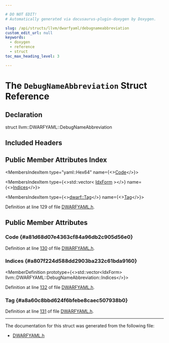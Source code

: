 ```yaml
---

# DO NOT EDIT!
# Automatically generated via docusaurus-plugin-doxygen by Doxygen.

slug: /api/structs/llvm/dwarfyaml/debugnameabbreviation
custom_edit_url: null
keywords:
  - doxygen
  - reference
  - struct
toc_max_heading_level: 3

---
```





# The `DebugNameAbbreviation` Struct Reference

<DoxygenPage pluginConfig={pluginConfig}>



## Declaration

<CodeBlock>struct llvm::DWARFYAML::DebugNameAbbreviation</CodeBlock>

## Included Headers

<IncludesList>
<IncludesListItem
  filePath="llvm/ObjectYAML/DWARFYAML.h"
  permalink="/docs/api/files/include/include/llvm/include/llvm/objectyaml/dwarfyaml-h"
  isLocal="true" />
</IncludesList>

## Public Member Attributes Index

<MembersIndex>

<MembersIndexItem
  type="yaml::Hex64"
  name={<><a href="#a81d68d07e4363cf84a96db2c905d56e0">Code</a></>}>
</MembersIndexItem>

<MembersIndexItem
  type={<>std::vector&lt; <a href="/docs/api/structs/llvm/dwarfyaml/idxform">IdxForm</a> &gt;</>}
  name={<><a href="#a807f224d588dd2903ba232c61bda9160">Indices</a></>}>
</MembersIndexItem>

<MembersIndexItem
  type={<><a href="/docs/api/namespaces/llvm/dwarf/#ac94a19fc8c57bf0350fc4e9f45897828">dwarf::Tag</a></>}
  name={<><a href="#a8a60c8bbd624f6bfebe8caec507938b0">Tag</a></>}>
</MembersIndexItem>

</MembersIndex>


Definition at line 129 of file <a href="/docs/api/files/include/include/llvm/include/llvm/objectyaml/dwarfyaml-h">DWARFYAML.h</a>.

<SectionDefinition>

## Public Member Attributes

### Code {#a81d68d07e4363cf84a96db2c905d56e0}

<MemberDefinition
  prototype="yaml::Hex64 llvm::DWARFYAML::DebugNameAbbreviation::Code">

Definition at line <a href="/docs/api/files/include/include/llvm/include/llvm/objectyaml/dwarfyaml-h/#l00130">130</a> of file <a href="/docs/api/files/include/include/llvm/include/llvm/objectyaml/dwarfyaml-h">DWARFYAML.h</a>.
</MemberDefinition>

### Indices {#a807f224d588dd2903ba232c61bda9160}

<MemberDefinition
  prototype={<>std::vector&lt;IdxForm&gt; llvm::DWARFYAML::DebugNameAbbreviation::Indices</>}>

Definition at line <a href="/docs/api/files/include/include/llvm/include/llvm/objectyaml/dwarfyaml-h/#l00132">132</a> of file <a href="/docs/api/files/include/include/llvm/include/llvm/objectyaml/dwarfyaml-h">DWARFYAML.h</a>.
</MemberDefinition>

### Tag {#a8a60c8bbd624f6bfebe8caec507938b0}

<MemberDefinition
  prototype="dwarf::Tag llvm::DWARFYAML::DebugNameAbbreviation::Tag">

Definition at line <a href="/docs/api/files/include/include/llvm/include/llvm/objectyaml/dwarfyaml-h/#l00131">131</a> of file <a href="/docs/api/files/include/include/llvm/include/llvm/objectyaml/dwarfyaml-h">DWARFYAML.h</a>.
</MemberDefinition>

</SectionDefinition>

<hr/>

The documentation for this struct was generated from the following file:

<ul>
<li><a href="/docs/api/files/include/include/llvm/include/llvm/objectyaml/dwarfyaml-h">DWARFYAML.h</a></li>
</ul>

</DoxygenPage>
